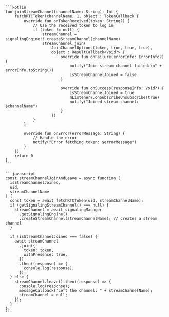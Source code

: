<PlatformWrapper platform='android'>

    ```kotlin
    fun joinStreamChannel(channelName: String): Int {
        fetchRTCToken(channelName, 1, object : TokenCallback {
            override fun onTokenReceived(token: String?) {
                // Use the received token to log in
                if (token != null) {
                    streamChannel = signalingEngine!!.createStreamChannel(channelName)
                    streamChannel.join(
                        JoinChannelOptions(token, true, true, true),
                        object : ResultCallback<Void?> {
                            override fun onFailure(errorInfo: ErrorInfo?) {
                                notify("Join stream channel failed:\n" + errorInfo.toString())
                                isStreamChannelJoined = false
                            }

                            override fun onSuccess(responseInfo: Void?) {
                                isStreamChannelJoined = true
                                mListener?.onSubscribeUnsubscribe(true)
                                notify("Joined stream channel: $channelName")
                            }
                        })
                }
            }

            override fun onError(errorMessage: String) {
                // Handle the error
                notify("Error fetching token: $errorMessage")
            }
        })
        return 0
    }
    ```

</PlatformWrapper>

<PlatformWrapper platform='ios'>


</PlatformWrapper>

<PlatformWrapper platform = 'web'>

    ```javascript
    const streamChannelJoinAndLeave = async function (
      isStreamChannelJoined,
      uid,
      streamChannelName
    ) {
      const token = await fetchRTCToken(uid, streamChannelName);
      if (getSignalingStreamChannel() === null) {
        streamChannel = await signalingManager
          .getSignalingEngine()
          .createStreamChannel(streamChannelName); // creates a stream channel
      }

      if (isStreamChannelJoined === false) {
        await streamChannel
          .join({
            token: token,
            withPresence: true,
          })
          .then((response) => {
            console.log(response);
          });
      } else {
        streamChannel.leave().then((response) => {
          console.log(response);
          messageCallback("Left the channel: " + streamChannelName);
          streamChannel = null;
        });
      }
    };
    ```
  
</PlatformWrapper>

